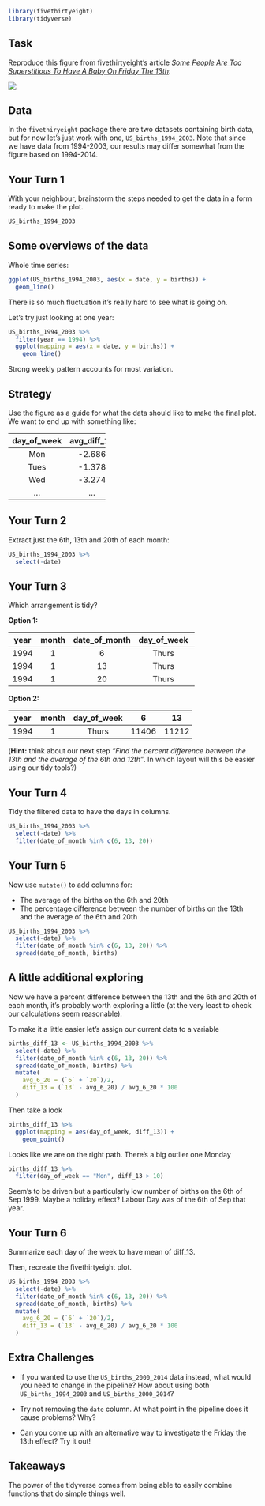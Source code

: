 <!-- This file by Charlotte Wickham is licensed under a Creative Commons Attribution 4.0 International License. -->

```r
library(fivethirtyeight)
library(tidyverse)
```

## Task

Reproduce this figure from fivethirtyeight's article [*Some People Are Too Superstitious To Have A Baby On Friday The 13th*](https://fivethirtyeight.com/features/some-people-are-too-superstitious-to-have-a-baby-on-friday-the-13th/):

![](resources/bialik-fridaythe13th-2.png)

## Data

In the `fivethiryeight` package there are two datasets containing birth data, but for now let's just work with one, `US_births_1994_2003`.  Note that since we have data from 1994-2003, our results may differ somewhat from the figure based on 1994-2014.

## Your Turn 1 

With your neighbour, brainstorm the steps needed to get the data in a form ready to make the plot.

```r
US_births_1994_2003
```

## Some overviews of the data

Whole time series:
```r
ggplot(US_births_1994_2003, aes(x = date, y = births)) +
  geom_line()
```
There is so much fluctuation it's really hard to see what is going on.

Let's try just looking at one year:
```r
US_births_1994_2003 %>%
  filter(year == 1994) %>%
  ggplot(mapping = aes(x = date, y = births)) +
    geom_line()
```
Strong weekly pattern accounts for most variation.

## Strategy

Use the figure as a guide for what the data should like to make the final plot.  We want to end up with something like:

---------------------------
 day_of_week   avg_diff_13 
------------- -------------
     Mon         -2.686    

    Tues         -1.378    

     Wed         -3.274    
     
     ...          ...
     
---------------------------     


## Your Turn 2

Extract just the 6th, 13th and 20th of each month:

```r
US_births_1994_2003 %>%
  select(-date) 

```

## Your Turn 3

Which arrangement is tidy?

**Option 1:**

-----------------------------------------------------
 year   month   date_of_month   day_of_week   births 
------ ------- --------------- ------------- --------
 1994     1           6            Thurs      11406  

 1994     1          13            Thurs      11212  

 1994     1          20            Thurs      11682  
-----------------------------------------------------

**Option 2:**

----------------------------------------------------
 year   month   day_of_week     6      13      20   
------ ------- ------------- ------- ------- -------
 1994     1        Thurs      11406   11212   11682 
----------------------------------------------------

(**Hint:** think about our next step *"Find the percent difference between the 13th and the average of the 6th and 12th"*. In which layout will this be easier using our tidy tools?)

## Your Turn 4

Tidy the filtered data to have the days in columns.

```r
US_births_1994_2003 %>%
  select(-date) %>% 
  filter(date_of_month %in% c(6, 13, 20))
```

## Your Turn 5

Now use `mutate()` to add columns for:

* The average of the births on the 6th and 20th
* The percentage difference between the number of births on the 13th and the average of the 6th and 20th

```r
US_births_1994_2003 %>%
  select(-date) %>% 
  filter(date_of_month %in% c(6, 13, 20)) %>%
  spread(date_of_month, births) 
```

## A little additional exploring

Now we have a percent difference between the 13th and the 6th and 20th of each month, it's probably worth exploring a little (at the very least to check our calculations seem reasonable).

To make it a little easier let's assign our current data to a variable
```r
births_diff_13 <- US_births_1994_2003 %>%
  select(-date) %>% 
  filter(date_of_month %in% c(6, 13, 20)) %>%
  spread(date_of_month, births) %>%
  mutate(
    avg_6_20 = (`6` + `20`)/2,
    diff_13 = (`13` - avg_6_20) / avg_6_20 * 100
  )
```

Then take a look
```r
births_diff_13 %>% 
  ggplot(mapping = aes(day_of_week, diff_13)) +
    geom_point()
```

Looks like we are on the right path.  There's a big outlier one Monday
```r
births_diff_13 %>%
  filter(day_of_week == "Mon", diff_13 > 10)
```

Seem's to be driven but a particularly low number of births on the 6th of Sep 1999. Maybe a holiday effect? Labour Day was of the 6th of Sep that year.

## Your Turn 6

Summarize each day of the week to have mean of diff_13.

Then, recreate the fivethirtyeight plot.

```r
US_births_1994_2003 %>%
  select(-date) %>% 
  filter(date_of_month %in% c(6, 13, 20)) %>%
  spread(date_of_month, births) %>%
  mutate(
    avg_6_20 = (`6` + `20`)/2,
    diff_13 = (`13` - avg_6_20) / avg_6_20 * 100
  ) 
```

## Extra Challenges

* If you wanted to use the `US_births_2000_2014` data instead, what would you need to change in the pipeline?  How about using both `US_births_1994_2003` and `US_births_2000_2014`?

* Try not removing the `date` column. At what point in the pipeline does it cause problems? Why?

* Can you come up with an alternative way to investigate the Friday the 13th effect?  Try it out!

## Takeaways

The power of the tidyverse comes from being able to easily combine functions that do simple things well.  

